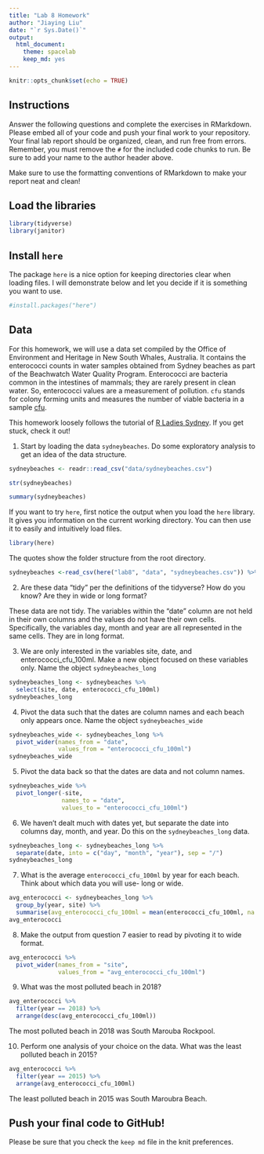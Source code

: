 ```yaml
---
title: "Lab 8 Homework"
author: "Jiaying Liu"
date: "`r Sys.Date()`"
output:
  html_document: 
    theme: spacelab
    keep_md: yes
---
```


```r
knitr::opts_chunk$set(echo = TRUE)
```

## Instructions
Answer the following questions and complete the exercises in RMarkdown. Please embed all of your code and push your final work to your repository. Your final lab report should be organized, clean, and run free from errors. Remember, you must remove the `#` for the included code chunks to run. Be sure to add your name to the author header above.  

Make sure to use the formatting conventions of RMarkdown to make your report neat and clean!  

## Load the libraries
```r
library(tidyverse)
library(janitor)
``` 

## Install `here`
The package `here` is a nice option for keeping directories clear when loading files. I will demonstrate below and let you decide if it is something you want to use.  
```r
#install.packages("here")
```

## Data
For this homework, we will use a data set compiled by the Office of Environment and Heritage in New South Whales, Australia. It contains the enterococci counts in water samples obtained from Sydney beaches as part of the Beachwatch Water Quality Program. Enterococci are bacteria common in the intestines of mammals; they are rarely present in clean water. So, enterococci values are a measurement of pollution. `cfu` stands for colony forming units and measures the number of viable bacteria in a sample [cfu](https://en.wikipedia.org/wiki/Colony-forming_unit).   

This homework loosely follows the tutorial of [R Ladies Sydney](https://rladiessydney.org/). If you get stuck, check it out!  

1. Start by loading the data `sydneybeaches`. Do some exploratory analysis to get an idea of the data structure.
```r
sydneybeaches <- readr::read_csv("data/sydneybeaches.csv")
```
```r
str(sydneybeaches)
```
```r
summary(sydneybeaches)
```

If you want to try `here`, first notice the output when you load the `here` library. It gives you information on the current working directory. You can then use it to easily and intuitively load files.
```r
library(here)
```

The quotes show the folder structure from the root directory.
```r
sydneybeaches <-read_csv(here("lab8", "data", "sydneybeaches.csv")) %>% janitor::clean_names()
```

2. Are these data "tidy" per the definitions of the tidyverse? How do you know? Are they in wide or long format?

These data are not tidy. The variables within the "date" column are not held in their own columns and the values do not have their own cells. Specifically, the variables day, month and year are all represented in the same cells. They are in long format.

3. We are only interested in the variables site, date, and enterococci_cfu_100ml. Make a new object focused on these variables only. Name the object `sydneybeaches_long`
```r
sydneybeaches_long <- sydneybeaches %>%
  select(site, date, enterococci_cfu_100ml)
sydneybeaches_long
```

4. Pivot the data such that the dates are column names and each beach only appears once. Name the object `sydneybeaches_wide`
```r
sydneybeaches_wide <- sydneybeaches_long %>%
  pivot_wider(names_from = "date",
              values_from = "enterococci_cfu_100ml")
sydneybeaches_wide
```

5. Pivot the data back so that the dates are data and not column names.
```r
sydneybeaches_wide %>%
  pivot_longer(-site,
               names_to = "date",
               values_to = "enterococci_cfu_100ml")
```

6. We haven't dealt much with dates yet, but separate the date into columns day, month, and year. Do this on the `sydneybeaches_long` data.
```r
sydneybeaches_long <- sydneybeaches_long %>%
  separate(date, into = c("day", "month", "year"), sep = "/")
sydneybeaches_long
```

7. What is the average `enterococci_cfu_100ml` by year for each beach. Think about which data you will use- long or wide.
```r
avg_enterococci <- sydneybeaches_long %>%
  group_by(year, site) %>%
  summarise(avg_enterococci_cfu_100ml = mean(enterococci_cfu_100ml, na.rm = T))
avg_enterococci
```

8. Make the output from question 7 easier to read by pivoting it to wide format.
```r
avg_enterococci %>%
  pivot_wider(names_from = "site",
              values_from = "avg_enterococci_cfu_100ml")
```

9. What was the most polluted beach in 2018?
```r
avg_enterococci %>%
  filter(year == 2018) %>%
  arrange(desc(avg_enterococci_cfu_100ml))
```
The most polluted beach in 2018 was South Marouba Rockpool.

10. Perform one analysis of your choice on the data.
What was the least polluted beach in 2015?
```r
avg_enterococci %>%
  filter(year == 2015) %>%
  arrange(avg_enterococci_cfu_100ml)
```
The least polluted beach in 2015 was South Maroubra Beach.

## Push your final code to GitHub!
Please be sure that you check the `keep md` file in the knit preferences.   
